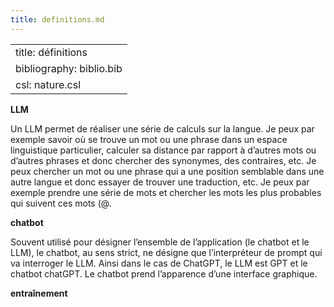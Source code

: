 ```yaml
---
title: definitions.md
---
```


---
title: définitions
bibliography: biblio.bib
csl: nature.csl
---

**LLM**

Un LLM permet de réaliser une série de calculs sur la langue. Je peux par exemple savoir où se trouve un mot ou une phrase dans un espace linguistique particulier, calculer sa distance par rapport à d’autres mots ou d’autres phrases et donc chercher des synonymes, des contraires, etc. Je peux chercher un mot ou une phrase qui a une position semblable dans une autre langue et donc essayer de trouver une traduction, etc. Je peux par exemple prendre une série de mots et chercher les mots les plus probables qui suivent ces mots (@.

**chatbot**

Souvent utilisé pour désigner l'ensemble de l'application (le chatbot et le LLM), le chatbot, au sens strict, ne désigne que l'interpréteur de prompt qui va interroger le LLM. Ainsi dans le cas de ChatGPT, le LLM est GPT et le chatbot chatGPT. Le chatbot prend l'apparence d'une interface graphique. 


**entraînement**




